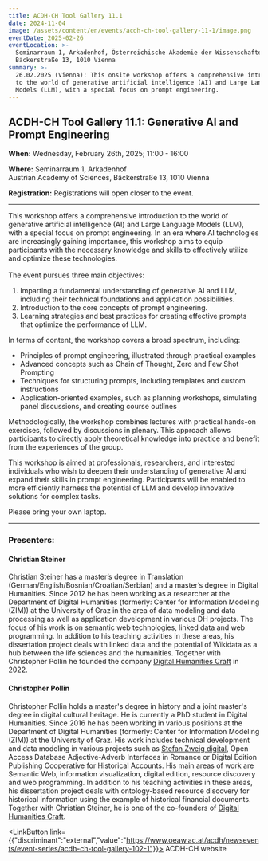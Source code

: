 ```yaml
---
title: ACDH-CH Tool Gallery 11.1
date: 2024-11-04
image: /assets/content/en/events/acdh-ch-tool-gallery-11-1/image.png
eventDate: 2025-02-26
eventLocation: >-
  Seminarraum 1, Arkadenhof, Österreichische Akademie der Wissenschaften,
  Bäckerstraße 13, 1010 Vienna
summary: >-
  26.02.2025 (Vienna): This onsite workshop offers a comprehensive introduction
  to the world of generative artificial intelligence (AI) and Large Language
  Models (LLM), with a special focus on prompt engineering.
---
```

## ACDH-CH Tool Gallery 11.1: Generative AI and Prompt Engineering

**When:** Wednesday, February 26th, 2025; 11:00 - 16:00

**Where:** Seminarraum 1, Arkadenhof\
Austrian Academy of Sciences, Bäckerstraße 13, 1010 Vienna

**Registration:** Registrations will open closer to the event.

---

This workshop offers a comprehensive introduction to the world of generative artificial intelligence (AI) and Large Language Models (LLM), with a special focus on prompt engineering. In an era where AI technologies are increasingly gaining importance, this workshop aims to equip participants with the necessary knowledge and skills to effectively utilize and optimize these technologies. \
 \
The event pursues three main objectives: 

1. Imparting a fundamental understanding of generative AI and LLM, including their technical foundations and application possibilities. 
2. Introduction to the core concepts of prompt engineering. 
3. Learning strategies and best practices for creating effective prompts that optimize the performance of LLM. 

In terms of content, the workshop covers a broad spectrum, including: 

* Principles of prompt engineering, illustrated through practical examples 
* Advanced concepts such as Chain of Thought, Zero and Few Shot Prompting 
* Techniques for structuring prompts, including templates and custom instructions 
* Application-oriented examples, such as planning workshops, simulating panel discussions, and creating course outlines 

Methodologically, the workshop combines lectures with practical hands-on exercises, followed by discussions in plenary. This approach allows participants to directly apply theoretical knowledge into practice and benefit from the experiences of the group.

This workshop is aimed at professionals, researchers, and interested individuals who wish to deepen their understanding of generative AI and expand their skills in prompt engineering. Participants will be enabled to more efficiently harness the potential of LLM and develop innovative solutions for complex tasks.

Please bring your own laptop.

---

### Presenters:

#### Christian Steiner

Christian Steiner has a master’s degree in Translation (German/English/Bosnian/Croatian/Serbian) and a master’s degree in Digital Humanities. Since 2012 he has been working as a researcher at the Department of Digital Humanities (formerly: Center for Information Modeling (ZIM)) at the University of Graz in the area of data modeling and data processing as well as application development in various DH projects. The focus of his work is on semantic web technologies, linked data and web programming. In addition to his teaching activities in these areas, his dissertation project deals with linked data and the potential of Wikidata as a hub between the life sciences and the humanities. Together with Christopher Pollin he founded the company [Digital Humanities Craft](https://dhcraft.org/) in 2022. 

#### Christopher Pollin

Christopher Pollin holds a master's degree in history and a joint master's degree in digital cultural heritage. He is currently a PhD student in Digital Humanities. Since 2016 he has been working in various positions at the Department of Digital Humanities (formerly: Center for Information Modeling (ZIM)) at the University of Graz. His work includes technical development and data modeling in various projects such as [Stefan Zweig digital](/projects/stefan-zweig-digital/), Open Access Database Adjective-Adverb Interfaces in Romance or Digital Edition Publishing Cooperative for Historical Accounts. His main areas of work are Semantic Web, information visualization, digital edition, resource discovery and web programming. In addition to his teaching activities in these areas, his dissertation project deals with ontology-based resource discovery for historical information using the example of historical financial documents. Together with Christian Steiner, he is one of the co-founders of [Digital Humanities Craft](https://dhcraft.org/).



<LinkButton link={{"discriminant":"external","value":"https://www.oeaw.ac.at/acdh/newsevents/event-series/acdh-ch-tool-gallery-102-1"}}>
  ACDH-CH website
</LinkButton>

 
